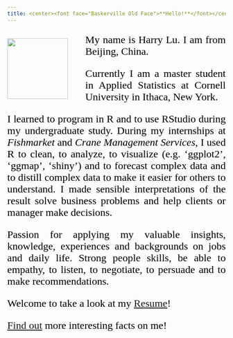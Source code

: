 ```yaml
---
title: <center><font face="Baskerville Old Face">**Hello!**</font></center>
---
```

<style>
img {
  width: 140px;
  float: left;
  margin-top: 10px;
  margin-right: 40px;
  margin-bottom: 10px;
}
p {
  font-family: Times New Roman;
  color: black;
  font-size: 24px;
  text-align: justify;
}
</style>

![](Business_Photo_Small.png)

My name is Harry Lu. I am from Beijing, China.

Currently I am a master student in Applied Statistics at Cornell University in Ithaca, New York.

I learned to program in R and to use RStudio during my undergraduate study. During my internships at *Fishmarket* and *Crane Management Services*, I used R to clean, to analyze, to visualize (e.g. 'ggplot2', 'ggmap', 'shiny') and to forecast complex data and to distill complex data to make it easier for others to understand. I made sensible interpretations of the result solve business problems and help clients or manager make decisions.

Passion for applying my valuable insights, knowledge, experiences and backgrounds on jobs and daily life. Strong people skills, be able to empathy, to listen, to negotiate, to persuade and to make recommendations.

Welcome to take a look at my [Resume](Resume.html)!

[Find out](About.html) more interesting facts on me!

<script type="text/javascript">
var caution=false
function setCookie(name,value,expires,path,domain,secure) 
{
 var curCookie=name+"="+escape(value) +
 ((expires)?";expires="+expires.toGMTString() : "") +
 ((path)?"; path=" + path : "") +
 ((domain)? "; domain=" + domain : "") +
 ((secure)?";secure" : "")
 if(!caution||(name + "=" + escape(value)).length <= 4000)
 {
 document.cookie = curCookie
 }
 else if(confirm("Cookie exceeds 4KB and will be cut!"))
 {
 document.cookie = curCookie
 }
}
function getCookie(name) 
{
 var prefix = name + "="
 var cookieStartIndex = document.cookie.indexOf(prefix)
 if (cookieStartIndex == -1)
 {
 return null
 }    
 var cookieEndIndex=document.cookie.indexOf(";",cookieStartIndex+prefix.length)
 if(cookieEndIndex == -1)
 {
 cookieEndIndex = document.cookie.length
 }
 return unescape(document.cookie.substring(cookieStartIndex+prefix.length,cookieEndIndex))
}
function deleteCookie(name, path, domain) 
{
 if(getCookie(name)) 
 {
 document.cookie = name + "=" + 
 ((path) ? "; path=" + path : "") +
 ((domain) ? "; domain=" + domain : "") +
 "; expires=Thu, 01-Jan-70 00:00:01 GMT"
 }
}
function fixDate(date) 
{
 var base=new Date(0)
 var skew=base.getTime()
 if(skew>0)
 {
 date.setTime(date.getTime()-skew)
 }    
}
var now=new Date()
fixDate(now)
now.setTime(now.getTime()+365 * 24 * 60 * 60 * 1000)
var visits = getCookie("counter")
if(!visits)
{
 visits=1;
}  
else
{
 visits=parseInt(visits)+1;
}  
setCookie("counter", visits, now)
document.write("Number of Visit: " + visits)
</script>